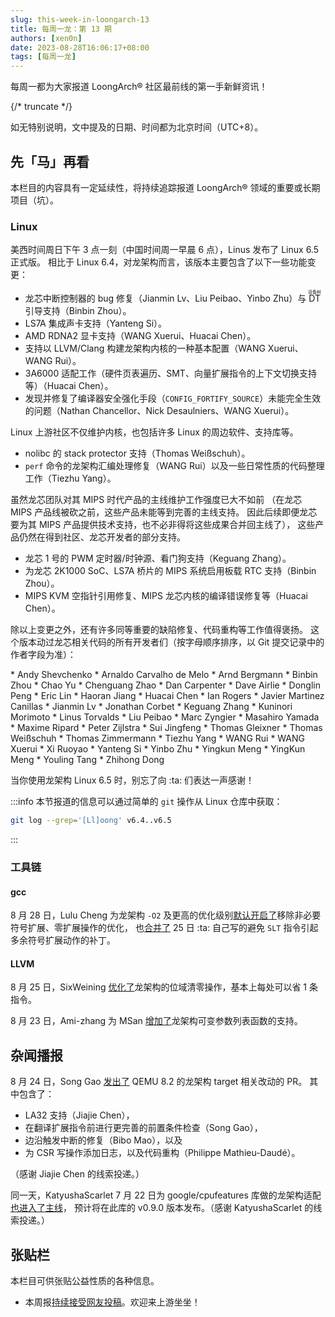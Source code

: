 ```yaml
---
slug: this-week-in-loongarch-13
title: 每周一龙：第 13 期
authors: [xen0n]
date: 2023-08-28T16:06:17+08:00
tags: [每周一龙]
---
```


每周一都为大家报道 LoongArch&reg; 社区最前线的第一手新鲜资讯！

{/* truncate */}

如无特别说明，文中提及的日期、时间都为北京时间（UTC+8）。

## 先「马」再看

本栏目的内容具有一定延续性，将持续追踪报道 LoongArch&reg; 领域的重要或长期项目（坑）。

### Linux

美西时间周日下午 3 点一刻（中国时间周一早晨 6 点），Linus 发布了 Linux 6.5 正式版。
相比于 Linux 6.4，对龙架构而言，该版本主要包含了以下一些功能变更：

* 龙芯中断控制器的 bug 修复（Jianmin Lv、Liu Peibao、Yinbo Zhu）与 <ruby>DT<rt>设备树</rt></ruby> 引导支持（Binbin Zhou）。
* LS7A 集成声卡支持（Yanteng Si）。
* AMD RDNA2 显卡支持（WANG Xuerui、Huacai Chen）。
* 支持以 LLVM/Clang 构建龙架构内核的一种基本配置（WANG Xuerui、WANG Rui）。
* 3A6000 适配工作（硬件页表遍历、SMT、向量扩展指令的上下文切换支持等）（Huacai Chen）。
* 发现并修复了编译器安全强化手段（`CONFIG_FORTIFY_SOURCE`）未能完全生效的问题（Nathan Chancellor、Nick Desaulniers、WANG Xuerui）。

Linux 上游社区不仅维护内核，也包括许多 Linux 的周边软件、支持库等。

* nolibc 的 stack protector 支持（Thomas Weißschuh）。
* `perf` 命令的龙架构汇编处理修复（WANG Rui）以及一些日常性质的代码整理工作（Tiezhu Yang）。

虽然龙芯团队对其 MIPS 时代产品的主线维护工作强度已大不如前
（在龙芯 MIPS 产品线被砍之前，这些产品未能等到完善的主线支持。
因此后续即便龙芯要为其 MIPS 产品提供技术支持，也不必非得将这些成果合并回主线了），
这些产品仍然在得到社区、龙芯开发者的部分支持。

* 龙芯 1 号的 PWM 定时器/时钟源、看门狗支持（Keguang Zhang）。
* 为龙芯 2K1000 SoC、LS7A 桥片的 MIPS 系统启用板载 RTC 支持（Binbin Zhou）。
* MIPS KVM 空指针引用修复、MIPS 龙芯内核的编译错误修复等（Huacai Chen）。

除以上变更之外，还有许多同等重要的缺陷修复、代码重构等工作值得褒扬。
这个版本动过龙芯相关代码的所有开发者们（按字母顺序排序，以 Git 提交记录中的作者字段为准）：


<ColumnedList columns={3}>
* Andy Shevchenko
* Arnaldo Carvalho de Melo
* Arnd Bergmann
* Binbin Zhou
* Chao Yu
* Chenguang Zhao
* Dan Carpenter
* Dave Airlie
* Donglin Peng
* Eric Lin
* Haoran Jiang
* Huacai Chen
* Ian Rogers
* Javier Martinez Canillas
* Jianmin Lv
* Jonathan Corbet
* Keguang Zhang
* Kuninori Morimoto
* Linus Torvalds
* Liu Peibao
* Marc Zyngier
* Masahiro Yamada
* Maxime Ripard
* Peter Zijlstra
* Sui Jingfeng
* Thomas Gleixner
* Thomas Weißschuh
* Thomas Zimmermann
* Tiezhu Yang
* WANG Rui
* WANG Xuerui
* Xi Ruoyao
* Yanteng Si
* Yinbo Zhu
* Yingkun Meng
* YingKun Meng
* Youling Tang
* Zhihong Dong
</ColumnedList>

当你使用龙架构 Linux 6.5 时，别忘了向 :ta: 们表达一声感谢！

:::info
本节报道的信息可以通过简单的 `git` 操作从 Linux 仓库中获取：

```sh
git log --grep='[Ll]oong' v6.4..v6.5
```

:::

### 工具链

#### gcc

8 月 28 日，Lulu Cheng 为龙架构 `-O2` 及更高的优化级别[默认开启了](https://gcc.gnu.org/pipermail/gcc-patches/2023-August/628538.html)移除非必要符号扩展、零扩展操作的优化，
也[合并了](https://gcc.gnu.org/pipermail/gcc-patches/2023-August/628534.html)
25 日 :ta: 自己写的避免 `SLT` 指令引起多余符号扩展动作的补丁。

#### LLVM

8 月 25 日，SixWeining [优化了](https://reviews.llvm.org/D158832)龙架构的位域清零操作，基本上每处可以省 1 条指令。

8 月 23 日，Ami-zhang 为 MSan [增加了](https://reviews.llvm.org/D158587)龙架构可变参数列表函数的支持。

## 杂闻播报

8 月 24 日，Song Gao [发出了](https://patchew.org/QEMU/20230824092409.1492470-1-gaosong@loongson.cn/)
QEMU 8.2 的龙架构 target 相关改动的 PR。
其中包含了：

* LA32 支持（Jiajie Chen），
* 在翻译扩展指令前进行更完善的前置条件检查（Song Gao），
* 边沿触发中断的修复（Bibo Mao），以及
* 为 CSR 写操作添加日志，以及代码重构（Philippe Mathieu-Daudé）。

（感谢 Jiajie Chen 的线索投递。）

同一天，KatyushaScarlet 7 月 22 日为 google/cpufeatures 库做的龙架构适配[也进入了主线](https://github.com/google/cpu_features/pull/314)，
预计将在此库的 v0.9.0 版本发布。（感谢 KatyushaScarlet 的线索投递。）

## 张贴栏

本栏目可供张贴公益性质的各种信息。

* 本周报[持续接受网友投稿][call-for-submissions]。欢迎来上游坐坐！

[call-for-submissions]: https://github.com/loongson-community/areweloongyet/issues/16
